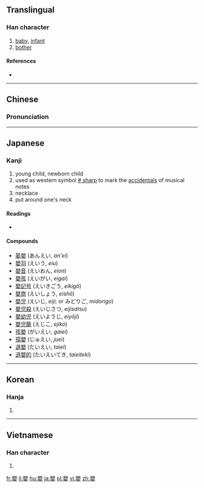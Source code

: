 {{also|婴}}
==Translingual==

===Han character===
{{Han char|rn=38|rad=女|as=14|sn=17|four=6640<sub>4</sub>|canj=月金女 (BCV)|ids=⿱[[賏]][[女]]}}

# [[baby]], [[infant]]
# [[bother]]

====References====
* {{Han ref|kx=0273.040|dkj=06828|dj=0541.100|hdz=21086.080|uh=5B30|ud=23344|bh=C0A6|bd=49318}}

----

==Chinese==
{{zh-forms|s=婴}}

===Pronunciation===
{{zh-pron
|m=yīng
|c=jing1
|mn=eⁿ
|mc=y
|oc=y
|ma=
|cat=n,v
}}

----

==Japanese==

===Kanji===
{{ja-kanji|grade=|rs=女14}}

# young child, newborn child
# used as western symbol [[w:Sharp_(music)|# sharp]] to mark the [[accidentals]] of musical notes
# necklace
# put around one's neck

====Readings====
* {{ja-readings|goon=[[よう]] (yō)|kanon=[[えい]] (ei)|kun=[[ふれる]] (fureru), [[めぐらす]] (megurasu), [[めぐる]] (meguru), [[かける]] (kakeru), [[かかる]] (kakaru), [[みどりご]] (midorigo)}}

====Compounds====
{{der-top|Compounds}}
* [[晏嬰]] (あんえい, ''an'ei'')
* [[嬰羽]] (えいう, ''eiu'')
* [[嬰音]] (えいおん, ''eion'')
* [[嬰孩]] (えいがい, ''eigai'')
* [[嬰記号]] (えいきごう, ''eikigō'')
* [[嬰商]] (えいしょう, ''eishō'')
* [[嬰児]] (えいじ, ''eiji''; or みどりご, ''midorigo'')
* [[嬰児殺]] (えいじさつ, ''eijisatsu'')
* [[嬰幼児]] (えいようじ, ''eiyōji'')
* [[嬰児籠]] (えじこ, ''ejiko'')
* [[孩嬰]] (がいえい, ''gaiei'')
* [[孺嬰]] (じゅえい, ''juei'')
* [[退嬰]] (たいえい, ''taiei'')
* [[退嬰的]] (たいえいてき, ''taieiteki'')
{{der-bottom}}

----

==Korean==

===Hanja===
{{ko-hanja|hangeul=영|rv=yeong|mr=yŏng}}

# {{defn|lang=ko|sort=女14}}

----

==Vietnamese==

===Han character===
{{vi-hantu|[[anh]]|rs=女14}}

# {{defn|lang=vi|sort=女14}}

[[fr:嬰]]
[[li:嬰]]
[[hu:嬰]]
[[ja:嬰]]
[[pl:嬰]]
[[vi:嬰]]
[[zh:嬰]]